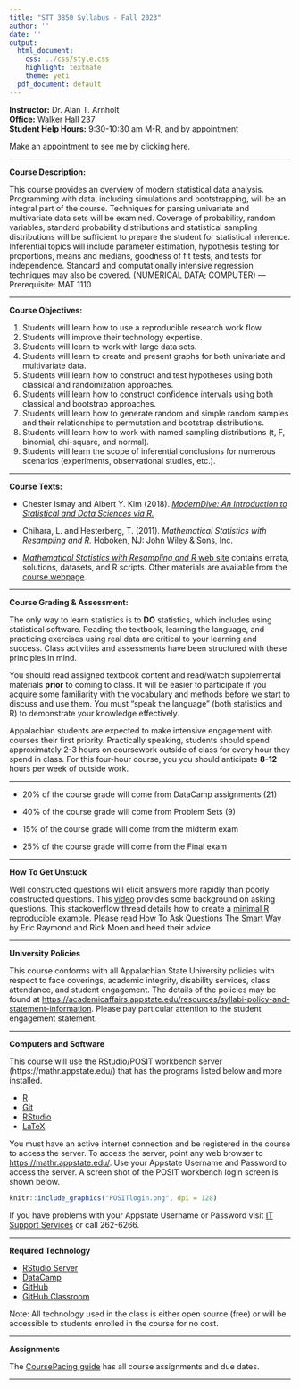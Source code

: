 ```yaml
---
title: "STT 3850 Syllabus - Fall 2023"
author: ''
date: ''
output:
  html_document:
    css: ../css/style.css
    highlight: textmate
    theme: yeti
  pdf_document: default
---
```


**Instructor:**  Dr. Alan T. Arnholt    
**Office:** Walker Hall 237      
**Student Help Hours:** 9:30-10:30 am M-R, and by appointment

Make an appointment to see me by clicking [here](https://calendar.google.com/calendar/u/0/selfsched?sstoken=UUtZb3I1Z1pFczdjfGRlZmF1bHR8MTZjOTU5MGY0ZTFlOTA2MmExNzhlYWQ5MGIzZWQ0OGM).

_________

**Course Description:**  

This course provides an overview of modern statistical data analysis. Programming with data, including simulations and bootstrapping, will be an integral part of the course. Techniques for parsing univariate and multivariate data sets will be examined. Coverage of probability, random variables, standard probability distributions and statistical sampling distributions will be sufficient to prepare the student for statistical inference. Inferential topics will include parameter estimation, hypothesis testing for proportions, means and medians, goodness of fit tests, and tests for independence. Standard and computationally intensive regression techniques may also be covered. (NUMERICAL DATA; COMPUTER) — Prerequisite: MAT 1110

_______

**Course Objectives:**

1. Students will learn how to use a reproducible research work flow.
2. Students will improve their technology expertise.
3. Students will learn to work with large data sets.
4. Students will learn to create and present graphs for both univariate and multivariate data.
5. Students will learn how to construct and test hypotheses using both classical and randomization approaches.
6. Students will learn how to construct confidence intervals using both classical and bootstrap approaches.
7. Students will learn how to generate random and simple random samples and their relationships to permutation and bootstrap distributions.
8. Students will learn how to work with named sampling distributions (t, F, binomial, chi-square, and normal).
9. Students will learn the scope of inferential conclusions for numerous scenarios (experiments, observational studies, etc.).

__________

**Course Texts:**

* Chester Ismay and Albert Y. Kim (2018). [_ModernDive: An Introduction to Statistical and Data Sciences via R._](htpps://moderndive.com)

* Chihara, L. and Hesterberg, T. (2011). _Mathematical Statistics with Resampling and R._ Hoboken, NJ: John Wiley & Sons, Inc.

* [_Mathematical Statistics with Resampling and R_ web site](https://sites.google.com/site/chiharahesterberg/home) contains errata, solutions, datasets, and R scripts. Other materials are available from the [course webpage](https://alanarnholt.github.io/STT3850/).

________

**Course Grading & Assessment:**

The only way to learn statistics is to **DO** statistics, which includes using statistical software. Reading the textbook, learning the language, and practicing exercises using real data are critical to your learning and success. Class activities and assessments have been structured with these principles in mind.

You should read assigned textbook content and read/watch supplemental materials **prior** to coming to class. It will be easier to participate if you acquire some familiarity with the vocabulary and methods before we start to discuss and use them. You must “speak the language” (both statistics and R) to demonstrate your knowledge effectively.

Appalachian students are expected to make intensive engagement with courses their first priority. Practically speaking, students should spend approximately 2-3 hours on coursework outside of class for every hour they spend in class. For this four-hour course, you you should anticipate **8-12** hours per week of outside work.

__________

* 20% of the course grade will come from DataCamp assignments (21)

* 40% of the course grade will come from Problem Sets (9)

* 15% of the course grade will come from the midterm exam

* 25% of the course grade will come from the Final exam

________

**How To Get Unstuck**

Well constructed questions will elicit answers more rapidly than poorly constructed questions.  This [video](https://www.youtube.com/watch?v=ZFaWxxzouCY&list=PLjTlxb-wKvXNSDfcKPFH2gzHGyjpeCZmJ&index=3) provides some background on asking questions.  This stackoverflow thread details how to create a [minimal R reproducible example](http://stackoverflow.com/questions/5963269/how-to-make-a-great-r-reproducible-example/5963610#5963610). Please read [How To Ask Questions The Smart Way](http://www.catb.org/~esr/faqs/smart-questions.html) by Eric Raymond and Rick Moen and heed their advice.

____________

**University Policies**

This course conforms with all Appalachian State University policies with respect to face coverings, academic integrity, disability services, class attendance, and student engagement.  The details of the policies may be found at <https://academicaffairs.appstate.edu/resources/syllabi-policy-and-statement-information>.  Please pay particular attention to the student engagement statement.

________

**Computers and Software**

This course will use the RStudio/POSIT workbench server  (https://mathr.appstate.edu/) that has the programs listed below and more installed.

* [R](https://cran.r-project.org) 
* [Git](https://git-scm.com/downloads) 
* [RStudio](https://www.rstudio.com/products/rstudio/download/)
* [LaTeX](https://www.ctan.org/starter)

You must have an active internet connection and be registered in the course to access the server. To access the server, point any web browser to <https://mathr.appstate.edu/>.  Use your Appstate Username and Password to access the server.  A screen shot of the POSIT workbench login screen is shown below.


```r
knitr::include_graphics("POSITlogin.png", dpi = 128)
```



If you have problems with your Appstate Username or Password visit [IT Support Services](http://support.appstate.edu/) or call 262-6266.

__________

**Required Technology**

* [RStudio Server](https://mathr.math.appstate.edu/)
* [DataCamp](https://www.datacamp.com/)
* [GitHub](https://github.com/)
* [GitHub Classroom](https://classroom.github.com/)


Note: All technology used in the class is either open source (free) or will be accessible to students enrolled in the course for no cost.

___________

**Assignments**

The [CoursePacing guide](../CoursePacing/CoursePacingF2023.html) has all course assignments and due dates.

____________